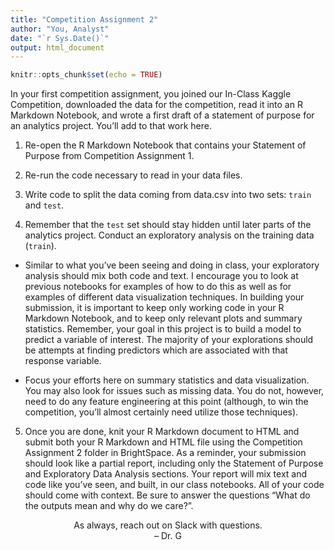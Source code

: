 ```yaml
---
title: "Competition Assignment 2"
author: "You, Analyst"
date: "`r Sys.Date()`"
output: html_document
---
```


```r
knitr::opts_chunk$set(echo = TRUE)
```

In your first competition assignment, you joined our In-Class Kaggle Competition, downloaded the data for the competition, read it into an R Markdown Notebook, and wrote a first draft of a statement of purpose for an analytics project. You'll add to that work here.

1. Re-open the R Markdown Notebook that contains your Statement of Purpose from Competition Assignment 1.

2. Re-run the code necessary to read in your data files.

3. Write code to split the data coming from data.csv into two sets: `train` and `test`.

4. Remember that the `test` set should stay hidden until later parts of the analytics project. Conduct an exploratory analysis on the training data (`train`).

  + Similar to what you've been seeing and doing in class, your exploratory analysis should mix both code and text. I encourage you to look at previous notebooks for examples of how to do this as well as for examples of different data visualization techniques. In building your submission, it is important to keep only working code in your R Markdown Notebook, and to keep only relevant plots and summary statistics. Remember, your goal in this project is to build a model to predict a variable of interest. The majority of your explorations should be attempts at finding predictors which are associated with that response variable.

  + Focus your efforts here on summary statistics and data visualization. You may also look for issues such as missing data. You do not, however, need to do any feature engineering at this point (although, to win the competition, you'll almost certainly need utilize those techniques).

5. Once you are done, knit your R Markdown document to HTML and submit both your R Markdown and HTML file using the Competition Assignment 2 folder in BrightSpace. As a reminder, your submission should look like a partial report, including only the Statement of Purpose and Exploratory Data Analysis sections. Your report will mix text and code like you've seen, and built, in our class notebooks. All of your code should come with context. Be sure to answer the questions "What do the outputs mean and why do we care?".

<center>As always, reach out on Slack with questions.<br/>
-- Dr. G</center>